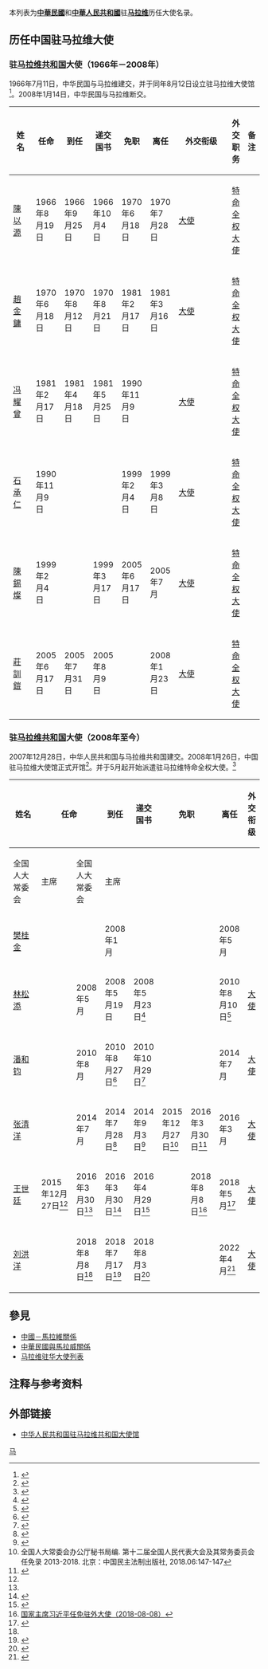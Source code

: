 本列表为'''[[中華民國|中華民國]]'''和'''[[中華人民共和國|中華人民共和國]]'''驻'''[[马拉维|马拉维]]'''历任大使名录。

== 历任中国驻马拉维大使 ==
=== {{ROC}}驻[[马拉维共和国|马拉维共和国]]大使（1966年－2008年） ===
1966年7月11日，中华民国与马拉维建交，并于同年8月12日设立驻马拉维大使馆<ref>{{cite book|title=《台湾机构·社团·企业大全》|publisher=中国友谊出版公司|year=1993}}</ref>。2008年1月14日，中华民国与马拉维断交。
{| class="wikitable"
|-
! width=12% |姓名
! width=10% |任命
! width=10% |到任
! width=10% |递交国书
! width=10% |免职
! width=10% |离任
! width=8% |外交衔级
! width=10% |外交职务
! width=13% colspan="2" |备注
|-
| [[陳以源|陳以源]]
| 1966年8月19日
| 1966年9月25日
| 1966年10月4日
| 1970年6月18日
| 1970年7月28日
| [[大使|大使]]
| [[特命全权大使|特命全权大使]]
|
|-
| [[趙金鏞|趙金鏞]]
| 1970年6月18日
| 1970年8月12日
| 1970年8月21日
| 1981年2月17日
| 1981年3月16日
| [[大使|大使]]
| [[特命全权大使|特命全权大使]]
|
|-
| [[冯耀曾|冯耀曾]]
| 1981年2月17日
| 1981年4月18日
| 1981年5月25日
| 1990年11月9日
|
| [[大使|大使]]
| [[特命全权大使|特命全权大使]]
|
|-
| [[石承仁|石承仁]]
| 1990年11月9日
|
|
| 1999年2月4日
| 1999年3月8日
| [[大使|大使]]
| [[特命全权大使|特命全权大使]]
|
|-
| [[陳錫燦|陳錫燦]]
| 1999年2月4日
|
| 1999年3月17日
| 2005年6月17日
| 2005年7月
| [[大使|大使]]
| [[特命全权大使|特命全权大使]]
|
|-
| [[莊訓鎧|莊訓鎧]]
| 2005年6月17日
| 2005年7月31日
| 2005年8月9日
|
| 2008年1月23日
| [[大使|大使]]
| [[特命全权大使|特命全权大使]]
|
|}

=== {{PRC}}驻[[马拉维共和国|马拉维共和国]]大使（2008年至今） ===
2007年12月28日，中华人民共和国与马拉维共和国建交。2008年1月26日，中国驻马拉维大使馆正式开馆<ref>{{Cite web |url=http://www.gov.cn/jrzg/2008-01/27/content_870443.htm |title=中华人民共和国驻马拉维使馆开馆 |accessdate=2020-11-27 |archive-date=2008-04-04 |archive-url=https://web.archive.org/web/20080404003144/http://www.gov.cn/jrzg/2008-01/27/content_870443.htm |dead-url=no }}</ref>。并于5月起开始派遣驻马拉维特命全权大使。<ref name="mfa">{{cite web|url=http://www.mfa.gov.cn/chn/pds/ziliao/wjrw/2167/2170/t755823.htm|title=驻马拉维共和国历任大使|publisher=中华人民共和国外交部}}</ref>
{| class="wikitable"
|-
! width=6% rowspan="2" |姓名
! width=9% colspan="2" |任命
! width=9% rowspan="2" |到任
! width=9% rowspan="2" |递交国书
! width=9% colspan="2" |免职
! width=9% rowspan="2" |离任
! width=8% rowspan="2" |外交衔级
! width=10% rowspan="2" |外交职务
! width=13% rowspan="2" |备注
|-
! width=9% |全国人大常委会
! width=9% |主席
! width=9% |全国人大常委会
! width=9% |主席
|-
| [[樊桂金|樊桂金]]
|
|
| 2008年1月
|
|
|
| 2008年5月
|
| [[临时代办|临时代办]]
| 筹备开馆
|-
| [[林松添|林松添]]
|
| 2008年5月
| 2008年5月19日
| 2008年5月23日<ref>{{Cite web |url=http://mw.china-embassy.org/chn/sgxw/t467840.htm |title=中国首任驻马拉维大使林松添向马拉维总统递交国书 |accessdate=2018-10-21 |archive-date=2018-10-21 |archive-url=https://web.archive.org/web/20181021113104/http://mw.china-embassy.org/chn/sgxw/t467840.htm |dead-url=no }}</ref>
|
|
| 2010年8月10日<ref>{{Cite web |url=http://mw.china-embassy.org/chn/sgxw/t723030.htm |title=驻马拉维大使林松添离任回国各界友人前往机场送行 |accessdate=2018-10-21 |archive-date=2018-10-21 |archive-url=https://web.archive.org/web/20181021113110/http://mw.china-embassy.org/chn/sgxw/t723030.htm |dead-url=no }}</ref>
| [[大使|大使]]
| [[特命全权大使|特命全权大使]]
|
|-
| [[潘和钧|潘和钧]]
|
| 2010年8月
| 2010年8月27日<ref>{{Cite web |url=http://mw.china-embassy.org/chn/sgxw/t737096.htm |title=新任驻马拉维大使潘和钧向马代外长递交国书副本 |accessdate=2018-10-21 |archive-date=2018-10-21 |archive-url=https://web.archive.org/web/20181021152649/http://mw.china-embassy.org/chn/sgxw/t737096.htm |dead-url=no }}</ref>
| 2010年10月29日<ref>{{Cite web |url=http://mw.china-embassy.org/chn/sgxw/t765263.htm |title=中国驻马拉维大使潘和钧向穆塔里卡总统递交国书 |accessdate=2018-10-21 |archive-date=2018-10-21 |archive-url=https://web.archive.org/web/20181021111621/http://mw.china-embassy.org/chn/sgxw/t765263.htm |dead-url=no }}</ref>
|
|
| 2014年7月
| [[大使|大使]]
| [[特命全权大使|特命全权大使]]
|
|-
| [[张清洋|张清洋]]
|
| 2014年7月
| 2014年7月28日<ref>{{Cite web |url=http://mw.china-embassy.org/chn/sgxw/t1178743.htm |title=新任驻马拉维大使张清洋向马外长沙蓬达递交国书副本 |accessdate=2018-10-21 |archive-date=2018-10-21 |archive-url=https://web.archive.org/web/20181021113106/http://mw.china-embassy.org/chn/sgxw/t1178743.htm |dead-url=no }}</ref>
| 2014年9月3日<ref>{{Cite web |url=http://mw.china-embassy.org/chn/sgxw/t1188077.htm |title=中国新任驻马拉维大使张清洋递交国书 |accessdate=2018-10-21 |archive-date=2018-10-21 |archive-url=https://web.archive.org/web/20181021151144/http://mw.china-embassy.org/chn/sgxw/t1188077.htm |dead-url=no }}</ref>
| 2015年12月27日<ref name=wyh151227>全国人大常委会办公厅秘书局编. 第十二届全国人民代表大会及其常务委员会任免录 2013-2018. 北京：中国民主法制出版社, 2018.06:147-147</ref>
| 2016年3月30日<ref name=zx160330>{{Cite web |url=https://www.fmprc.gov.cn/web/wjdt_674879/dsrm_674893/t1352047.shtml |title=国家主席习近平任免驻外大使（2016-03-31） |accessdate=2020-11-27 |archive-date=2016-12-28 |archive-url=https://web.archive.org/web/20161228080413/http://www.fmprc.gov.cn/web/wjdt_674879/dsrm_674893/t1352047.shtml |dead-url=no }}</ref>
| 2016年3月
| [[大使|大使]]
| [[特命全权大使|特命全权大使]]
|
|-
| [[王世廷|王世廷]]
| 2015年12月27日<ref name=wyh151227/>
| 2016年3月30日<ref name=zx160330/>
| 2016年3月30日<ref>{{Cite web |url=http://mw.china-embassy.org/chn/sgxw/t1354272.htm |title=新任驻马拉维大使王世廷向马外长沙蓬达递交国书副本 |accessdate=2018-10-21 |archive-date=2018-10-21 |archive-url=https://web.archive.org/web/20181021152727/http://mw.china-embassy.org/chn/sgxw/t1354272.htm |dead-url=no }}</ref>
| 2016年4月29日<ref>{{Cite web |url=http://mw.china-embassy.org/chn/sgxw/t1359913.htm |title=新任驻马拉维大使王世廷向马拉维总统穆塔里卡递交国书 |accessdate=2018-10-21 |archive-date=2018-10-21 |archive-url=https://web.archive.org/web/20181021113108/http://mw.china-embassy.org/chn/sgxw/t1359913.htm |dead-url=no }}</ref>
|
| 2018年8月8日<ref name=zx180808>[https://www.fmprc.gov.cn/web/wjdt_674879/dsrm_674893/t1587286.shtml 国家主席习近平任免驻外大使（2018-08-08）]</ref>
| 2018年5月<ref>{{Cite web |url=http://mw.china-embassy.org/chn/sgxw/t1556514.htm |title=驻马拉维大使王世廷辞行拜会马拉维外长 |accessdate=2018-10-21 |archive-date=2018-10-21 |archive-url=https://web.archive.org/web/20181021111650/http://mw.china-embassy.org/chn/sgxw/t1556514.htm |dead-url=no }}</ref>
| [[大使|大使]]
| [[特命全权大使|特命全权大使]]
|
|-
| [[刘洪洋_(外交官)|刘洪洋]]
|
| 2018年8月8日<ref name=zx180808/>
| 2018年7月17日<ref>{{Cite web |url=http://mw.china-embassy.org/chn/sgxw/t1578377.htm |title=中国新任驻马拉维大使刘洪洋抵马履新 |accessdate=2018-10-21 |archive-date=2018-10-21 |archive-url=https://web.archive.org/web/20181021151236/http://mw.china-embassy.org/chn/sgxw/t1578377.htm |dead-url=no }}</ref>
| 2018年8月3日<ref>{{Cite web |url=http://mw.china-embassy.org/chn/sgxw/t1583056.htm |title=新任驻马拉维大使刘洪洋向马总统穆塔里卡递交国书 |accessdate=2018-10-21 |archive-date=2018-10-15 |archive-url=https://web.archive.org/web/20181015080530/http://mw.china-embassy.org/chn/sgxw/t1583056.htm |dead-url=no }}</ref>
|
|
| 2022年4月<ref>{{cite web |title=驻马拉维大使刘洪洋同在马中国公民举行辞别视频会 |url=http://mw.china-embassy.gov.cn/chn/sgxw/202204/t20220419_10669886.htm |website=中华人民共和国驻马拉维共和国大使馆|date=2022-04-19 |accessdate=2022-05-03}}</ref>
| [[大使|大使]]
| [[特命全权大使|特命全权大使]]
|
|}

== 參見 ==
* [[中國－馬拉維關係|中國－馬拉維關係]]
* [[中華民國與馬拉威關係|中華民國與馬拉威關係]]
* [[马拉维驻华大使列表|马拉维驻华大使列表]]

== 注释与参考资料 ==
{{reflist|2}}

== 外部链接 ==
* [http://mw.china-embassy.gov.cn/chn/ 中华人民共和国驻马拉维共和国大使馆]{{zh-hans icon}}{{en icon}}

{{中國駐馬拉威大使}}
{{中国驻外大使|共和國}}

[[Category:中国驻外大使列表|马]]